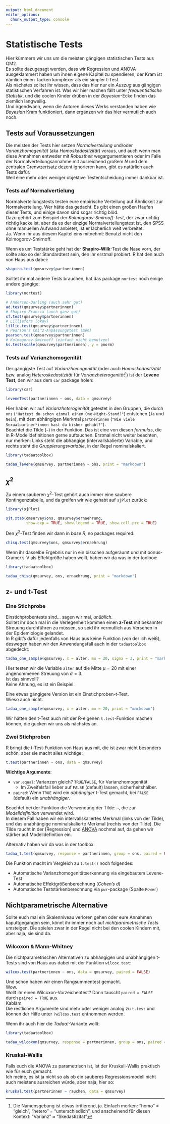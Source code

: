 ```yaml
---
output: html_document
editor_options: 
  chunk_output_type: console
---
```

# Statistische Tests

Hier kümmern wir uns um die meisten gängigen statistischen Tests aus QM2.  
Es sollte dazugesagt werden, dass wir Regression und ANOVA ausgeklammert haben um ihnen eigene Kapitel zu spendieren, der Kram ist nämlich einen Tacken komplexer als ein simpler t-Test.  
Als nächstes solltet ihr wissen, dass das hier nur ein *Auszug* aus gängigen statistischen Verfahren ist.  Was wir hier machen fällt unter *frequentistische Statistik*, und die coolen Kinder drüben in der *Bayesian*-Ecke finden das ziemlich langweilig.  
Und irgendwann, wenn die Autoren dieses Werks verstanden haben wie *Bayesian* Kram funktioniert, dann ergänzen wir das hier vermutlich auch noch.

## Tests auf Voraussetzungen

Die meisten der Tests hier setzen *Normalverteilung* und/oder *Varianzhomogenität* (aka *Homoskedastizität*) voraus, und auch wenn man diese Annahmen entweder mit *Robustheit* wegargumentieren oder im Falle der Normalverteilungsannahme mit ausreichend großem $N$ und dem zentralen Grenwzertsatz dezent ignorieren kann, gibt es natürlich auch Tests dafür.  
Weil eine mehr oder weniger objektive Testentscheidung immer dankbar ist.  

### Tests auf Normalvertielung

Normalverteilungstests testen eure empirische Verteilung auf Ähnlickeit zur Normalverteilung. Wer hätte das gedacht. Es gibt einen großen Haufen dieser Tests, und einige davon sind sogar richtig blöd.  
Dazu gehört zum Beispiel der *Kolmogorov-Smirnoff-Test*, der zwar richtig richtig kacke ist, aber da es der einzige Normalverteilungstest ist, den SPSS ohne manuellen Aufwand anbietet, ist er lächerlich weit verbreitet.  
Ja. Wenn ihr aus diesem Kapitel eins mitnehmt: Benutzt nicht den Kolmogorov-Smirnoff.

Wenn es um Teststärke geht hat der **Shapiro-Wilk**-Test die Nase vorn, der sollte also so der Standardtest sein, den ihr erstmal probiert. R hat den auch von Haus aus dabei:

```r
shapiro.test(qmsurvey$partnerinnen)
```

Solltet ihr mal andere Tests brauchen, hat das package `nortest` noch einige andere gängige:

```r
library(nortest)

# Anderson-Darling (auch sehr gut)
ad.test(qmsurvey$partnerinnen)
# Shapiro-Francia (auch ganz gut)
sf.test(qmsurvey$partnerinnen)
# Lilliefors (okay)
lillie.test(qmsurvey$partnerinnen)
# Pearson's Chi^2-Anpassungstest (meh)
pearson.test(qmsurvey$partnerinnen)
# Kolmogorov-Smirnoff (einfach nicht benutzen)
ks.test(scale(qmsurvey$partnerinnen), y = pnorm)
```

### Tests auf Varianzhomogenität

Der gängigste Test auf *Varianzhomogenität* (oder auch *Homoskedastizität* bzw. analog *Heteroskedastizität* für *Varianzheterogenität*[^sked]) ist der **Levene Test**, den wir aus dem `car` package holen:

```r
library(car)

leveneTest(partnerinnen ~ ons, data = qmsurvey)
```

Hier haben wir auf *Varianzheterogenität* getestet in den Gruppen, die durch `ons` (`"Hattest du schon einmal einen One-Night-Stand?"`) entstehen (`Ja` und `Nein`), mit dem abhängigen Merkmal `partnerinnen` (`"Wie viele Sexualpartner*innen hast du bisher gehabt?"`).  
Beachtet die Tilde (`~`) in der Funktion. Das ist eine von diesen *formulas*, die in R-Modelldefinitionen gerne auftauchen. Erstmal nicht weiter beachten, nur merken: Links steht die abhängige (intervallskalierte) Variable, und rechts steht die *Gruppierungsvariable*, in der Regel nominalskaliert.

```r
library(tadaatoolbox)

tadaa_levene(qmsurvey, partnerinnen ~ ons, print = "markdown")
```


## $\chi^2$

Zu einem sauberen $\chi^2$-Test gehört auch immer eine saubere Kontingenztabelle, und da greifen wir wie gehabt auf `sjPlot` zurück:

```r
library(sjPlot)

sjt.xtab(qmsurvey$ons, qmsurvey$ernaehrung,
         show.exp = TRUE, show.legend = TRUE, show.cell.prc = TRUE)
```

Den $\chi^2$-Test finden wir dann in *base R*, no packages required:

```r
chisq.test(qmsurvey$ons, qmsurvey$ernaehrung)
```

Wenn ihr dasselbe Ergebnis nur in ein bisschen aufgeräumt und mit bonus-Cramer's-V als Effektgröße haben wollt, haben wir da was in der toolbox:

```r
library(tadaatoolbox)

tadaa_chisq(qmsurvey, ons, ernaehrung, print = "markdown")
```

## z- und t-Test

### Eine Stichprobe

Einstichprobentests sind… sagen wir mal, _unüblich_.  
Solltet ihr doch mal in die Verlegenheit kommen einen **z-Test** mit bekannter Streuung durchführen zu müssen, so seid ihr vermutlich aus Versehen in der Epidemiologie gelandet.  
In R gibt's dafür jedenfalls von Haus aus keine Funktion (von der ich weiß), deswegen haben wir den Anwendungsfall auch in der `tadaatoolbox` abgedeckt:

```r
tadaa_one_sample(qmsurvey, x = alter, mu = 20, sigma = 3, print = "markdown")
```

Hier testen wir die Variable `alter` auf die Mitte $\mu = 20$ mit einer angenommenen Streuung von $\sigma = 3$.  
Ist das sinnvoll?  
Keine Ahnung, es ist ein Beispiel.  

Eine etwas gängigere Version ist ein Einstichproben-t-Test.  
Wieso auch nicht.  

```r
tadaa_one_sample(qmsurvey, x = alter, mu = 20, print = "markdown")
```

Wir hätten den t-Test auch mit der R-eigenen `t.test`-Funktion machen können, die gucken wir uns als nächstes an.

### Zwei Stichproben

R bringt die t-Test-Funktion von Haus aus mit, die ist zwar nicht besonders schön, aber sie macht alles wichtige:

```r
t.test(partnerinnen ~ ons, data = qmsurvey)
```

**Wichtige Argumente**:

- `var.equal`: Varianzen gleich? `TRUE`/`FALSE`, für Varianzhomogenität
    - Im Zweifelsfall lieber auf `FALSE` (default) lassen, sicherheitshalber.
- `paired`: Wenn `TRUE` wird ein *abhängiger* t-Test gemacht, bei `FALSE` (default) ein *unabhängiger*.

Beachtet bei der Funktion die Verwendung der Tilde: `~`, die zur *Modelldefinition* verwendet wird.  
In diesem Fall haben wir ein intervallskaliertes Merkmal (links von der Tilde), und das unabhängige nominalskalierte Merkmal (rechts von der Tilde). Die Tilde raucht in der [Regression] und [ANOVA](#ANOVA) nochmal auf, da gehen wir stärker auf Modelldefinition ein.

Alternativ haben wir da was in der toolbox:

```r
tadaa_t.test(qmsurvey, response = partnerinnen, group = ons, paired = FALSE, print = "markdown")
```

Die Funktion macht im Vergleich zu `t.test()` noch folgendes:  

- Automatische Varianzhomogenitätserkennung via eingebautem Levene-Test
- Automatische Effektgrößenberechnung (*Cohen's d*)
- Automatische Teststärkenberechnung via `pwr`-package (Spalte `Power`)

## Nichtparametrische Alternative

Sollte euch mal ein Skalenniveau verloren gehen oder eure Annahmen kaputtgegangen sein, könnt ihr immer noch auf *nichtparametrische Tests* umsteigen. Die spielen zwar in der Regel nicht bei den coolen Kindern mit, aber naja, sie sind da.

### Wilcoxon & Mann-Whitney

Die nichtparametrischen Alternativen zu abhängigen und unabhängigen t-Tests sind von Haus aus dabei mit der Funktion `wilcox.test`:

```r
wilcox.test(partnerinnen ~ ons, data = qmsurvey, paired = FALSE)
```

Und schon haben wir einen Rangsummentest gemacht.  
Wow.  
Wollt ihr einen Wilcoxon-Vorzeichentest? Dann tauscht `paired = FALSE` durch `paired = TRUE` aus.  
Kabläm.  
Die restlichen Argumente sind mehr oder weniger analog zu `t.test` und können der Hilfe unter `?wilcox.test` entnommen werden.  

Wenn ihr auch hier die *Tadaa!*-Variante wollt:

```r
library(tadaatoolbox)

tadaa_wilcoxon(qmsurvey, response = partnerinnen, group = ons, paired = FALSE, print = "markdown")
```

### Kruskal-Wallis

Falls euch die ANOVA zu parametrisch ist, ist der Kruskall-Wallis praktisch wie für euch gemacht.  
Ich meine, es ist ja nicht so als ob ein sauberes Regressionsmodell nicht auch meistens ausreichen würde, aber naja, hier so:

```r
kruskal.test(partnerinnen ~ rauchen, data = qmsurvey)
```


<!-- Footnotes -->
[^sked]: Die Namensgebung ist etwas irritierend, ja. Einfach merken: "homo" = "gleich", "hetero" = "unterschiedlich", und anscheinend für diesen Kontext: "Varianz" $\approx$ "Skedastizität"
